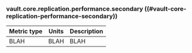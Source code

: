 ### vault.core.replication.performance.secondary ((#vault-core-replication-performance-secondary))

Metric type | Units | Description
----------- | ----- | -----------
BLAH     | BLAH    | BLAH